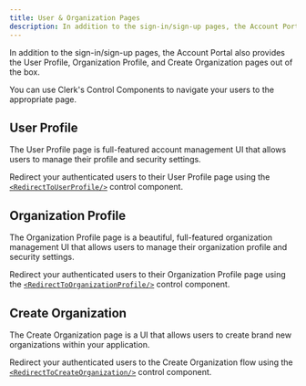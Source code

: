 ```yaml
---
title: User & Organization Pages
description: In addition to the sign-in/sign-up pages, the Account Portal also provides the User Profile, Organization Profile and Create Organization flow out of the box. 
---
```


In addition to the sign-in/sign-up pages, the Account Portal also provides the User Profile, Organization Profile, and Create Organization pages out of the box.

You can use Clerk's Control Components to navigate your users to the appropriate page.

## User Profile

The User Profile page is full-featured account management UI that allows users to manage their profile and security settings.

<Images
  width={3248}
  height={1716}
  src="/docs/images/account-portal/account_portal_user_profile.png"
  alt="User Profile in Account Portal"
/>

Redirect your authenticated users to their User Profile page using the [`<RedirectToUserProfile/>`](/docs/components/control/redirect-to-userprofile) control component.

## Organization Profile

The Organization Profile page is a beautiful, full-featured organization management UI that allows users to manage their organization profile and security settings.

<Images
  width={3248}
  height={1716}
  src="/docs/images/account-portal/account_portal_org_profile.png"
  alt="Organization Profile in Account Portal"
/>

Redirect your authenticated users to their Organization Profile page using the [`<RedirectToOrganizationProfile/>`](/docs/components/control/redirect-to-organizationprofile) control component.

## Create Organization

The Create Organization page is a UI that allows users to create brand new organizations within your application.

<Images
  width={3248}
  height={1716}
  src="/docs/images/account-portal/account_portal_create_org.png"
  alt="Create Organization flow in Account Portal"
/>

Redirect your authenticated users to the Create Organization flow using the [`<RedirectToCreateOrganization/>`](/docs/components/control/redirect-to-createorganization) control component.
